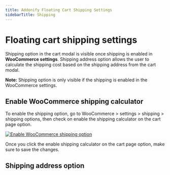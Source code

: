 ```yaml
---
title: Addonify Floating Cart Shipping Settings
sidebarTitle: Shipping
---
```


# Floating cart shipping settings

Shipping option in the cart modal is visible once shipping is enabled in **WooCommerce settings**. Shipping address option allows the user to calculate the shipping cost based on the shipping address from the cart modal.

**Note:** Shipping option is only visible if the shipping is enabled in the WooCommerce settings.

## Enable WooCommerce shipping calculator

To enable the shipping option, go to WooCommerce > settings > shipping > shipping options, then check on enable the shipping calculator on the cart page option.

[![Enable WooCommerce shipping option](/products/floating-cart/woocommerce-enable-shipping.png)](/products/floating-cart/woocommerce-enable-shipping.png)

Once you click the enable shipping calculator on the cart page option, make sure to save the changes.

## Shipping address option




